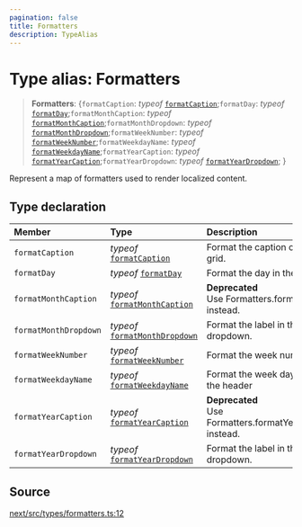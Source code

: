 ```yaml
---
pagination: false
title: Formatters
description: TypeAlias
---
```


# Type alias: Formatters

> **Formatters**: \{`formatCaption`: *typeof* [`formatCaption`](/api/next/functions/formatCaption.mdx);`formatDay`: *typeof* [`formatDay`](/api/next/functions/formatDay.mdx);`formatMonthCaption`: *typeof* [`formatMonthCaption`](/api/next/functions/formatMonthCaption.mdx);`formatMonthDropdown`: *typeof* [`formatMonthDropdown`](/api/next/functions/formatMonthDropdown.mdx);`formatWeekNumber`: *typeof* [`formatWeekNumber`](/api/next/functions/formatWeekNumber.mdx);`formatWeekdayName`: *typeof* [`formatWeekdayName`](/api/next/functions/formatWeekdayName.mdx);`formatYearCaption`: *typeof* [`formatYearCaption`](/api/next/functions/formatYearCaption.mdx);`formatYearDropdown`: *typeof* [`formatYearDropdown`](/api/next/functions/formatYearDropdown.mdx);  }

Represent a map of formatters used to render localized content.

## Type declaration

| Member | Type | Description |
| :------ | :------ | :------ |
| `formatCaption` | *typeof* [`formatCaption`](/api/next/functions/formatCaption.mdx) | Format the caption of a month grid. |
| `formatDay` | *typeof* [`formatDay`](/api/next/functions/formatDay.mdx) | Format the day in the day cell. |
| `formatMonthCaption` | *typeof* [`formatMonthCaption`](/api/next/functions/formatMonthCaption.mdx) | **Deprecated**<br />Use Formatters.formatCaption instead. |
| `formatMonthDropdown` | *typeof* [`formatMonthDropdown`](/api/next/functions/formatMonthDropdown.mdx) | Format the label in the month dropdown. |
| `formatWeekNumber` | *typeof* [`formatWeekNumber`](/api/next/functions/formatWeekNumber.mdx) | Format the week number. |
| `formatWeekdayName` | *typeof* [`formatWeekdayName`](/api/next/functions/formatWeekdayName.mdx) | Format the week day name in the header |
| `formatYearCaption` | *typeof* [`formatYearCaption`](/api/next/functions/formatYearCaption.mdx) | **Deprecated**<br />Use Formatters.formatYearDropdown instead. |
| `formatYearDropdown` | *typeof* [`formatYearDropdown`](/api/next/functions/formatYearDropdown.mdx) | Format the label in the year dropdown. |

## Source

[next/src/types/formatters.ts:12](https://github.com/gpbl/react-day-picker/blob/575f9be39/next/src/types/formatters.ts#L12)
